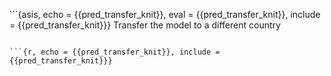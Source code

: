 ```{asis, echo = {{pred_transfer_knit}}, eval = {{pred_transfer_knit}}, include = {{pred_transfer_knit}}}
Transfer the model to a different country

```

```{r, echo = {{pred_transfer_knit}}, include = {{pred_transfer_knit}}}
```
